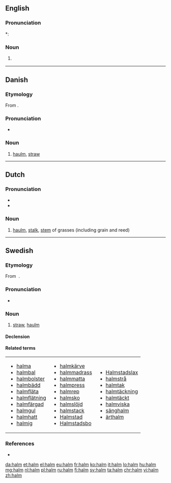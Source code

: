==English==

===Pronunciation===
*: {{rhymes|ɔːm|lang=en}}

===Noun===
{{en-noun|-}}
# {{context|botany|lang=en}} {{alternative spelling of|haulm|lang=en}}

----

==Danish==
{{wikipedia|lang=da}}

===Etymology===

From {{etyl|non|da}} {{term|halmr|lang=non}}.

===Pronunciation===
* {{IPA|/halm/|[halˀm]|lang=da}}

===Noun===
{{da-noun|en|-}}

# [[haulm]], [[straw]]

----

==Dutch==
===Pronunciation===
* {{rhymes|ɑlm|lang=nl}}
* {{audio|Nl-halm.ogg|Audio|lang=nl}}

===Noun===
{{nl-noun|m|-en|halmpje}}

# [[haulm]], [[stalk]], [[stem]] of grasses (including grain and reed)

----

==Swedish==

===Etymology===

From {{etyl|non|sv}} {{term|lang=non|halmr}}.

===Pronunciation===
* {{audio|Sv-halm.ogg|Audio|lang=sv}}

===Noun===
{{sv-noun|c}}

# [[straw]], [[haulm]]

====Declension====
{{sv-noun-unc-irreg-c|2=halmen}}

====Related terms====
{|
|- valign=top
|
* [[halma]]
* [[halmbal]]
* [[halmbolster]]
* [[halmbädd]]
* [[halmfläta]]
* [[halmflätning]]
* [[halmfärgad]]
* [[halmgul]]
* [[halmhatt]]
* [[halmig]]
|
* [[halmkärve]]
* [[halmmadrass]]
* [[halmmatta]]
* [[halmpress]]
* [[halmrep]]
* [[halmsko]]
* [[halmslöjd]]
* [[halmstack]]
* [[Halmstad]]
* [[Halmstadsbo]]
|
* [[Halmstadslax]]
* [[halmstrå]]
* [[halmtak]]
* [[halmtäckning]]
* [[halmtäckt]]
* [[halmviska]]
* [[sänghalm]]
* [[ärthalm]]
|}

===References===
* {{R:SAOL}}

[[da:halm]]
[[et:halm]]
[[el:halm]]
[[eu:halm]]
[[fr:halm]]
[[ko:halm]]
[[it:halm]]
[[lo:halm]]
[[hu:halm]]
[[mg:halm]]
[[nl:halm]]
[[pl:halm]]
[[ru:halm]]
[[fi:halm]]
[[sv:halm]]
[[ta:halm]]
[[chr:halm]]
[[vi:halm]]
[[zh:halm]]